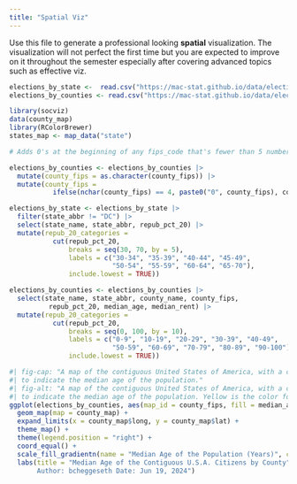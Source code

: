 ```yaml
---
title: "Spatial Viz"
---
```


Use this file to generate a professional looking **spatial** visualization.  The visualization will not perfect the first time but you are expected to improve on it throughout the semester especially after covering advanced topics such as effective viz.

```r

elections_by_state <-  read.csv("https://mac-stat.github.io/data/election_2020_by_state.csv")
elections_by_counties <- read.csv("https://mac-stat.github.io/data/election_2020_county.csv")

```


```r
library(socviz)
data(county_map) 
library(RColorBrewer)
states_map <- map_data("state")

```


```r

# Adds 0's at the beginning of any fips_code that's fewer than 5 numbers long

elections_by_counties <- elections_by_counties |> 
  mutate(county_fips = as.character(county_fips)) |> 
  mutate(county_fips = 
           ifelse(nchar(county_fips) == 4, paste0("0", county_fips), county_fips))

```



```r



elections_by_state <- elections_by_state |> 
  filter(state_abbr != "DC") |> 
  select(state_name, state_abbr, repub_pct_20) |> 
  mutate(repub_20_categories = 
           cut(repub_pct_20, 
               breaks = seq(30, 70, by = 5), 
               labels = c("30-34", "35-39", "40-44", "45-49",
                          "50-54", "55-59", "60-64", "65-70"), 
               include.lowest = TRUE))

elections_by_counties <- elections_by_counties |> 
  select(state_name, state_abbr, county_name, county_fips,
          repub_pct_20, median_age, median_rent) |> 
  mutate(repub_20_categories = 
           cut(repub_pct_20, 
               breaks = seq(0, 100, by = 10),
               labels = c("0-9", "10-19", "20-29", "30-39", "40-49",
                          "50-59", "60-69", "70-79", "80-89", "90-100"),
               include.lowest = TRUE))

```



```r
#| fig-cap: "A map of the contiguous United States of America, with a chloropleth design
#| to indicate the median age of the population."
#| fig-alt: "A map of the contiguous United States of America, with a chloropleth design
#| to indicate the median age of the population. Yellow is the color for the oldest on the gradient scale (60ish years) pink is the middle color and is between 50 and 40 years, and 30 years and below are represented by red. It appears there is much more yellow, representing an older population, towards the West of the country than the East. The areas with the youngest population are in red and they are lower Texas and certain spots of the Midwest and East."
ggplot(elections_by_counties, aes(map_id = county_fips, fill = median_age)) +
  geom_map(map = county_map) +
  expand_limits(x = county_map$long, y = county_map$lat) +
  theme_map() +
  theme(legend.position = "right") + 
  coord_equal() + 
  scale_fill_gradientn(name = "Median Age of the Population (Years)", colors = c("red", "pink", "yellow")) +
  labs(title = "Median Age of the Contiguous U.S.A. Citizens by County", subtitle = "Source: https://mac-stat.github.io/data/election_2020_county.csv. 
       Author: bcheggeseth Date: Jun 19, 2024")






```
